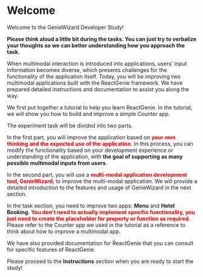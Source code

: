 # Welcome

Welcome to the GenieWizard Developer Study!

**Please think aloud a little bit during the tasks.
You can just try to verbalize your thoughts so we can better understanding how you approach the task.**

When multimodal interaction is introduced into applications, 
users’ input information becomes diverse, which presents challenges for the functionality of the application itself. 
Today, you will be improving two multimodal applications built with the ReactGenie framework. 
We have prepared detailed instructions and documentation to assist you along the way.

We first put together a tutorial to help you learn ReactGenie. 
In the tutorial, we will show you how to build and improve a simple Counter app.

The experiment task will be divided into two parts. 

In the first part, 
you will improve the application based on <font color="red">**your own thinking and the expected use of the application**</font>. 
In this process, you can modify the functionality based on your development experience or understanding of the application, 
with **the goal of supporting as many possible multimodal inputs from users**.

In the second part, 
you will use a <font color="red">**multi-modal application development tool, GenieWizard**</font>, to improve the multi-modal application. 
We will provide a detailed introduction to the features and usage of GenieWizard in the next section.


In the task section, you need to improve two apps:  **Menu** and **Hotel Booking**.
<font color="red">**You don't need to actually implement specific functionality,
you just need to create the placeholder for property or function as required.**</font>
Please refer to the Counter app we used in the tutorial as a reference to think about how to improve a multimodal app.

We have also provided documentation for ReactGenie that you can consult for specific features of ReactGenie.

Please proceed to the **Instructions** section when you are ready to start the study!
